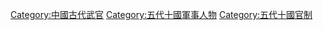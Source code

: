[[Category:中國古代武官|Category:中國古代武官]]
[[Category:五代十國軍事人物|Category:五代十國軍事人物]]
[[Category:五代十國官制|Category:五代十國官制]]